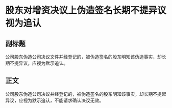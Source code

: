 # 股东对增资决议上伪造签名长期不提异议视为追认
## 副标题
公司股东伪造公司决议文件并经登记的，被伪造签名的股东明知该伪造事实，却长期不提异议，应视为默示追认。
## 正文
公司股东伪造公司决议并经登记的，被伪造签名的股东明知该事实，却长期不提起异议，应视为默示追认，不能请求确认决议无效。